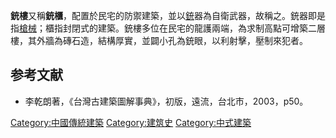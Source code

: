 '''銃樓'''又稱'''銃櫃'''，配置於民宅的防禦建築，並以[[銃|銃]]器為自衛武器，故稱之。銃器即是指[[槍械|槍械]]；櫃指封閉式的建築。銃樓多位在民宅的龍護兩端，為求制高點可增築二層樓，其外牆為磚石造，結構厚實，並闢小孔為銃眼，以利射擊，壓制來犯者。

==参考文献==
*李乾朗著，《台灣古建築圖解事典》，初版，遠流，台北市，2003，p50。

[[Category:中國傳統建築|Category:中國傳統建築]]
[[Category:建筑史|Category:建筑史]]
[[Category:中式建築|Category:中式建築]]